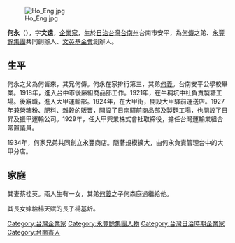 [[File:Ho_Eng.jpg|thumb]]

'''何永'''（{{bd|1899年|12月17日|1988年|1月12日|}}），字'''文遠'''，[[企業家|企業家]]，生於[[日治台灣|日治台灣]][[台南州|台南州]]台南市安平，為[[何傳|何傳]]之弟、[[永豐餘集團|永豐餘集團]]共同創辦人、[[文英基金會|文英基金會]]創辦人。

==生平==
何永之父為何皆來，其兄何傳。何永在家排行第三，其弟[[何義|何義]]。台南安平公學校畢業。1918年，進入台中市後藤組商品部工作。1921年，在牛稠坑中社負責製糖工場。後辭職，進入大甲運輸部。1924年，在大甲街，開設大甲驛前運送店。1927年兼營糖粉、肥料、雜穀的販賣，開設了日南驛前商品部及製麵工場，也開設了日昇及振甲運輸公司。1929年，任大甲興業株式會社取締役，擔任台灣運輸業組合常置議員。

1934年，何家兄弟共同創立永豐商店。隨著規模擴大，由何永負責管理台中的大甲分店。

==家庭==
其妻蔡桂英。兩人生有一女，其弟[[何義|何義]]之子何森庭過繼給他。

其長女嫁給楊天賦的長子楊基炘。
[[Category:台灣企業家|Category:台灣企業家]]
[[Category:永豐餘集團人物|Category:永豐餘集團人物]]
[[Category:台灣日治時期企業家|Category:台灣日治時期企業家]]
[[Category:台南市人|Category:台南市人]]